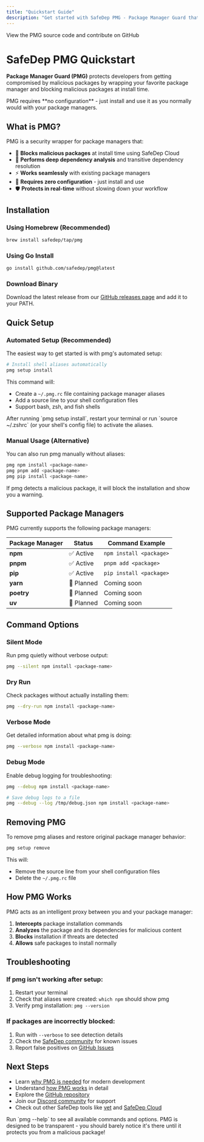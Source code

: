 ```yaml
---
title: "Quickstart Guide"
description: "Get started with SafeDep PMG - Package Manager Guard that protects against malicious packages"
---
```


<Card title="PMG Repository" icon="github" href="https://github.com/safedep/pmg">
  View the PMG source code and contribute on GitHub
</Card>

# SafeDep PMG Quickstart

**Package Manager Guard (PMG)** protects developers from getting compromised by malicious packages by wrapping your favorite package manager and blocking malicious packages at install time.

<Info>
  PMG requires **no configuration** - just install and use it as you normally would with your package managers.
</Info>

## What is PMG?

PMG is a security wrapper for package managers that:

- 🚫 **Blocks malicious packages** at install time using SafeDep Cloud
- 🌲 **Performs deep dependency analysis** and transitive dependency resolution
- ⚡ **Works seamlessly** with existing package managers
- 🔧 **Requires zero configuration** - just install and use
- 🛡️ **Protects in real-time** without slowing down your workflow

## Installation

### Using Homebrew (Recommended)

```bash
brew install safedep/tap/pmg
```

### Using Go Install

```bash
go install github.com/safedep/pmg@latest
```

### Download Binary

Download the latest release from our [GitHub releases page](https://github.com/safedep/pmg/releases) and add it to your PATH.

## Quick Setup

### Automated Setup (Recommended)

The easiest way to get started is with pmg's automated setup:

```bash
# Install shell aliases automatically
pmg setup install
```

This command will:
- Create a `~/.pmg.rc` file containing package manager aliases
- Add a source line to your shell configuration files
- Support bash, zsh, and fish shells

<Info>
  After running `pmg setup install`, restart your terminal or run `source ~/.zshrc` (or your shell's config file) to activate the aliases.
</Info>

### Manual Usage (Alternative)

You can also run pmg manually without aliases:

```bash
pmg npm install <package-name>
pmg pnpm add <package-name>
pmg pip install <package-name>
```

If pmg detects a malicious package, it will block the installation and show you a warning.

## Supported Package Managers

PMG currently supports the following package managers:

| Package Manager | Status | Command Example |
|-----------------|--------|----------------|
| **npm** | ✅ Active | `npm install <package>` |
| **pnpm** | ✅ Active | `pnpm add <package>` |
| **pip** | ✅ Active | `pip install <package>` |
| **yarn** | 🚧 Planned | Coming soon |
| **poetry** | 🚧 Planned | Coming soon |
| **uv** | 🚧 Planned | Coming soon |

## Command Options

### Silent Mode
Run pmg quietly without verbose output:
```bash
pmg --silent npm install <package-name>
```

### Dry Run
Check packages without actually installing them:
```bash
pmg --dry-run npm install <package-name>
```

### Verbose Mode
Get detailed information about what pmg is doing:
```bash
pmg --verbose npm install <package-name>
```

### Debug Mode
Enable debug logging for troubleshooting:
```bash
pmg --debug npm install <package-name>

# Save debug logs to a file
pmg --debug --log /tmp/debug.json npm install <package-name>
```

## Removing PMG

To remove pmg aliases and restore original package manager behavior:

```bash
pmg setup remove
```

This will:
- Remove the source line from your shell configuration files
- Delete the `~/.pmg.rc` file

## How PMG Works

PMG acts as an intelligent proxy between you and your package manager:

1. **Intercepts** package installation commands
2. **Analyzes** the package and its dependencies for malicious content
3. **Blocks** installation if threats are detected
4. **Allows** safe packages to install normally

## Troubleshooting

### If pmg isn't working after setup:
1. Restart your terminal
2. Check that aliases were created: `which npm` should show pmg
3. Verify pmg installation: `pmg --version`

### If packages are incorrectly blocked:
1. Run with `--verbose` to see detection details
2. Check the [SafeDep community](https://discord.gg/kAGEj25dCn) for known issues
3. Report false positives on [GitHub Issues](https://github.com/safedep/pmg/issues)

## Next Steps

- Learn [why PMG is needed](/pmg/concepts/why-pmg) for modern development
- Understand [how PMG works](/pmg/concepts/about) in detail
- Explore the [GitHub repository](https://github.com/safedep/pmg)
- Join our [Discord community](https://discord.gg/kAGEj25dCn) for support
- Check out other SafeDep tools like [vet](/introduction) and [SafeDep Cloud](/cloud/overview)

<Tip>
  Run `pmg --help` to see all available commands and options. PMG is designed to be transparent - you should barely notice it's there until it protects you from a malicious package!
</Tip> 
